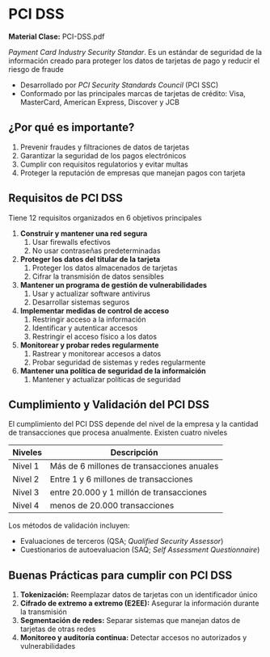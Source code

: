 
# PCI DSS

**Material Clase:** <ExternalLink href="/inacap/ti3v34/docs/ppt23.pdf">PCI-DSS.pdf</ExternalLink>

*Payment Card Industry Security Standar*. Es un estándar de seguridad de la información creado para proteger los datos de tarjetas de pago y reducir el riesgo de fraude

- Desarrollado por *PCI Security Standards Council* (PCI SSC)
- Conformado por las principales marcas de tarjetas de crédito: Visa, MasterCard, American Express, Discover y JCB

## ¿Por qué es importante?

1. Prevenir fraudes y filtraciones de datos de tarjetas
2. Garantizar la seguridad de los pagos electrónicos
3. Cumplir con requisitos regulatorios y evitar multas
4. Proteger la reputación de empresas que manejan pagos con tarjeta

## Requisitos de PCI DSS
Tiene 12 requisitos organizados en 6 objetivos principales

1. **Construir y mantener una red segura**
    1. Usar firewalls efectivos
    2. No usar contraseñas predeterminadas
2. **Proteger los datos del titular de la tarjeta**
    1. Proteger los datos almacenados de tarjetas
    2. Cifrar la transmisión de datos sensibles
3. **Mantener un programa de gestión de vulnerabilidades**
    1. Usar y actualizar software antivirus
    2. Desarrollar sistemas seguros
4. **Implementar medidas de control de acceso**
    1. Restringir acceso a la información
    2. Identificar y autenticar accesos
    3. Restringir el acceso físico a los datos
5. **Monitorear y probar redes regularmente**
    1. Rastrear y monitorear accesos a datos
    2. Probar seguridad de sistemas y redes regularmente
6. **Mantener una política de seguridad de la informaición**
    1. Mantener y actualizar políticas de seguridad

## Cumplimiento y Validación del PCI DSS
El cumplimiento del PCI DSS depende del nivel de la empresa y la cantidad de transacciones que procesa anualmente. Existen cuatro niveles

|Niveles|Descripción|
|---|---|
|Nivel 1|Más de 6 millones de transacciones anuales|
|Nivel 2|Entre 1 y 6 millones de transacciones|
|Nivel 3|entre 20.000 y 1 millón de transacciones|
|Nivel 4|menos de 20.000 transacciones|

Los métodos de validación incluyen:

- Evaluaciones de terceros (QSA; *Qualified Security Assessor*)
- Cuestionarios de autoevaluacion (SAQ; *Self Assessment Questionnaire*)

## Buenas Prácticas para cumplir con PCI DSS

1. **Tokenización:** Reemplazar datos de tarjetas con un identificador único
2. **Cifrado de extremo a extremo (E2EE):** Asegurar la información durante la transmisión
3. **Segmentación de redes:** Separar sistemas que manejan datos de tarjetas de otras redes
4. **Monitoreo y auditoría continua:** Detectar accesos no autorizados y vulnerabilidades

